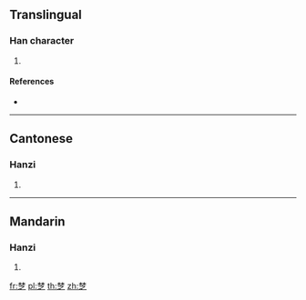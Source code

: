 {{also|楚}}
==Translingual==

===Han character===
{{Han char|rn=75|rad=木|as=08|sn=12|four=|canj=DDINO|ids=⿱林之}}

# {{defn|Han|sort=木08}}

====References====
* {{Han ref|kx=0537.131|dkj=15062|hdz=21210.060|uh=6918|ud=26904}}

----

==Cantonese==

===Hanzi===
{{yue-hanzi|jyut=[[co2]]|y=cho2}}

# {{defn|lang=yue|sort=木08}}

----

==Mandarin==

===Hanzi===
{{cmn-hanzi|pin=[[chǔ]] ([[chu3]])|wg=ch'u<sup>3</sup>}}

# {{defn|lang=cmn|sort=木08}}

[[fr:椘]]
[[pl:椘]]
[[th:椘]]
[[zh:椘]]